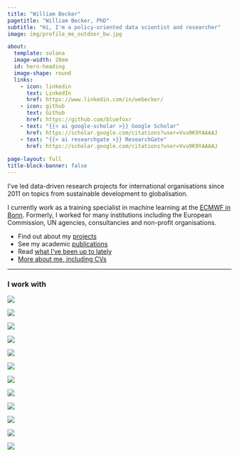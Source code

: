 ```yaml
---
title: "William Becker"
pagetitle: "William Becker, PhD"
subtitle: "Hi, I'm a policy-oriented data scientist and researcher"
image: img/profile_me_outdoor_bw.jpg

about:
  template: solana
  image-width: 28em
  id: hero-heading
  image-shape: round
  links:
    - icon: linkedin
      text: LinkedIn
      href: https://www.linkedin.com/in/webecker/
    - icon: github
      text: Github
      href: https://github.com/bluefoxr
    - text: "{{< ai google-scholar >}} Google Scholar"
      href: https://scholar.google.com/citations?user=Vvu9K9YAAAAJ
    - text: "{{< ai researchgate >}} ResearchGate"
      href: https://scholar.google.com/citations?user=Vvu9K9YAAAAJ
  
page-layout: full
title-block-banner: false
---
```


::: {#hero-heading}
I've led data-driven research projects for international organisations since 2011 on topics from sustainable development to globalisation.

I currently work as a training specialist in machine learning at the [ECMWF in Bonn](https://www.ecmwf.int/). Formerly, I worked for many institutions including the European Commission, UN agencies, consultancies and non-profit organisations.

-   Find out about my [projects](/projects/)
-   See my academic [publications](/publications/)
-   Read [what I've been up to lately](/posts/)
-   [More about me, including CVs](/about.html)
:::

------------------------------------------------------------------------

::: orgs
### I work with
:::

::: {layout="[[20,20,20,20,20,20], [-10], [20,20,20,20,20,20]]" layout-valign="center"}
![](img/logo_unido.png)

![](img/logo_visti.jpg)

![](img/logo_ec.png)

![](img/unhcr_logo.png)

![](img/logo_sac.png)

![](img/logo_wipo.png)

![](img/logo_find.jpg)

![](img/logo_cedefop.png)

![](img/logo_jw.png)

![](img/logo_fgb.svg)

![](img/logo_tg.svg)

![](img/logo_efis.svg)
:::
